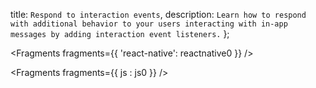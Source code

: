   title: `Respond to interaction events`,
  description: `Learn how to respond with additional behavior to your users interacting with in-app messages by adding interaction event listeners.`
};


<Fragments fragments={{ 'react-native': reactnative0 }} />


<Fragments fragments={{ js : js0 }} />
